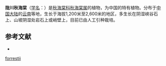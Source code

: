 {{Speciesbox
| taxon = Begonia forrestii
| authority = [[Irmsch.|Irmsch.]], 1939
}}

'''陇川秋海棠'''（[[学名|学名]]：{{lang|la|''Begonia forrestii''}}）是[[秋海棠科|秋海棠科]][[秋海棠属|秋海棠属]]的植物，为中国的特有植物。分布于[[中国大陆|中国大陆]]的[[云南|云南]]等地，生长于海拔1,200米至2,600米的地区，多生长在阴湿峡谷石上、山坡阴湿处岩石上或峭壁上，目前已由人工引种栽培。

== 参考文献 ==
<div class="references-small">
* {{cite web| url =http://www.bioinfo.cn/db05/KmzwSpecies.php?action=view&id=1066| title =陇川秋海棠| work =《中国高等植物数据库全库》| publisher =中国科学院微生物研究所| author =昆明植物研究所| accessdate =2009-02-22}}{{dead link|date=2018年5月 |bot=InternetArchiveBot |fix-attempted=yes }}
</div>
{{Taxonbar|from=Q15225300}}

[[Category:秋海棠属|forrestii]]


{{植物小作品}}